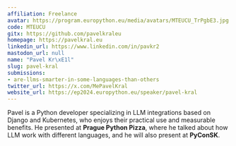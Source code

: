 ```yaml
---
affiliation: Freelance
avatar: https://program.europython.eu/media/avatars/MTEUCU_TrPgbE3.jpg
code: MTEUCU
gitx: https://github.com/pavelkraleu
homepage: https://pavelkral.eu
linkedin_url: https://www.linkedin.com/in/pavkr2
mastodon_url: null
name: "Pavel Kr\xE1l"
slug: pavel-kral
submissions:
- are-llms-smarter-in-some-languages-than-others
twitter_url: https://x.com/MePavelKral
website_url: https://ep2024.europython.eu/speaker/pavel-kral
---
```


Pavel is a Python developer specializing in LLM integrations based on Django and Kubernetes, who enjoys their practical use and measurable benefits.
He presented at **Prague Python Pizza**, where he talked about how LLM work with different languages, and he will also present at **PyConSK**.
